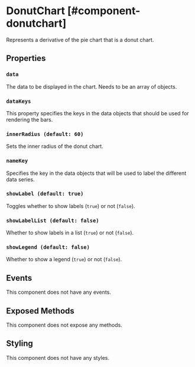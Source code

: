 
# DonutChart [#component-donutchart]

Represents a derivative of the pie chart that is a donut chart.

## Properties

### `data`

The data to be displayed in the chart. Needs to be an array of objects.

### `dataKeys`

This property specifies the keys in the data objects that should be used for rendering the bars.

### `innerRadius (default: 60)`

Sets the inner radius of the donut chart.

### `nameKey`

Specifies the key in the data objects that will be used to label the different data series.

### `showLabel (default: true)`

Toggles whether to show labels (`true`) or not (`false`).

### `showLabelList (default: false)`

Whether to show labels in a list (`true`) or not (`false`).

### `showLegend (default: false)`

Whether to show a legend (`true`) or not (`false`).

## Events

This component does not have any events.

## Exposed Methods

This component does not expose any methods.

## Styling

This component does not have any styles.
